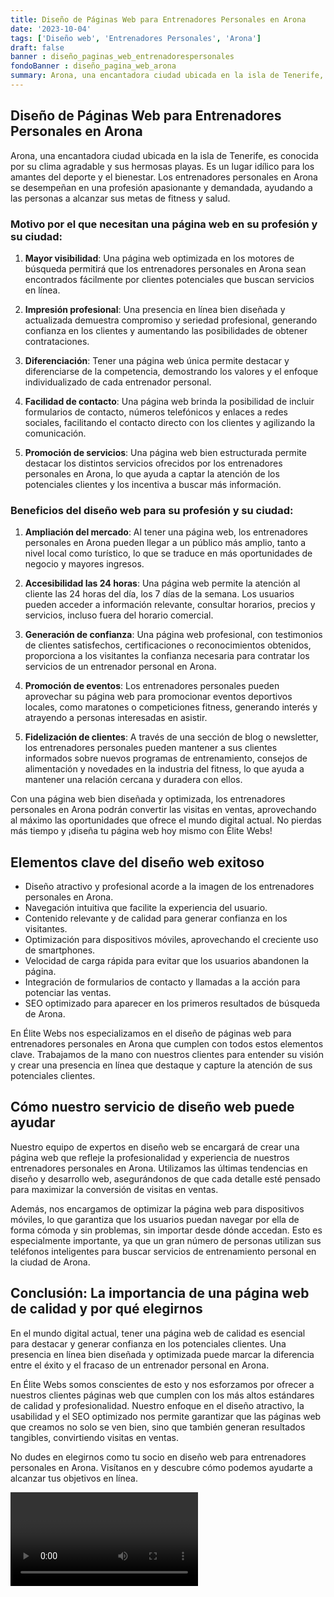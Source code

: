 ```yaml
---
title: Diseño de Páginas Web para Entrenadores Personales en Arona
date: '2023-10-04'
tags: ['Diseño web', 'Entrenadores Personales', 'Arona']
draft: false
banner : diseño_paginas_web_entrenadorespersonales
fondoBanner : diseño_pagina_web_arona
summary: Arona, una encantadora ciudad ubicada en la isla de Tenerife, es conocida por su clima agradable y sus hermosas playas. Es un lugar idílico para los amantes del deporte y el bienestar. Los entrenadores personales en Arona se desempeñan en una profesión apasionante y demandada, ayudando a las personas a alcanzar sus metas de fitness y salud.
---
```


## Diseño de Páginas Web para Entrenadores Personales en Arona

Arona, una encantadora ciudad ubicada en la isla de Tenerife, es conocida por su clima agradable y sus hermosas playas. Es un lugar idílico para los amantes del deporte y el bienestar. Los entrenadores personales en Arona se desempeñan en una profesión apasionante y demandada, ayudando a las personas a alcanzar sus metas de fitness y salud.

### Motivo por el que necesitan una página web en su profesión y su ciudad:

1. **Mayor visibilidad**: Una página web optimizada en los motores de búsqueda permitirá que los entrenadores personales en Arona sean encontrados fácilmente por clientes potenciales que buscan servicios en línea.

2. **Impresión profesional**: Una presencia en línea bien diseñada y actualizada demuestra compromiso y seriedad profesional, generando confianza en los clientes y aumentando las posibilidades de obtener contrataciones.

3. **Diferenciación**: Tener una página web única permite destacar y diferenciarse de la competencia, demostrando los valores y el enfoque individualizado de cada entrenador personal. 

4. **Facilidad de contacto**: Una página web brinda la posibilidad de incluir formularios de contacto, números telefónicos y enlaces a redes sociales, facilitando el contacto directo con los clientes y agilizando la comunicación.

5. **Promoción de servicios**: Una página web bien estructurada permite destacar los distintos servicios ofrecidos por los entrenadores personales en Arona, lo que ayuda a captar la atención de los potenciales clientes y los incentiva a buscar más información.

### Beneficios del diseño web para su profesión y su ciudad:

1. **Ampliación del mercado**: Al tener una página web, los entrenadores personales en Arona pueden llegar a un público más amplio, tanto a nivel local como turístico, lo que se traduce en más oportunidades de negocio y mayores ingresos.

2. **Accesibilidad las 24 horas**: Una página web permite la atención al cliente las 24 horas del día, los 7 días de la semana. Los usuarios pueden acceder a información relevante, consultar horarios, precios y servicios, incluso fuera del horario comercial.

3. **Generación de confianza**: Una página web profesional, con testimonios de clientes satisfechos, certificaciones o reconocimientos obtenidos, proporciona a los visitantes la confianza necesaria para contratar los servicios de un entrenador personal en Arona.

4. **Promoción de eventos**: Los entrenadores personales pueden aprovechar su página web para promocionar eventos deportivos locales, como maratones o competiciones fitness, generando interés y atrayendo a personas interesadas en asistir.

5. **Fidelización de clientes**: A través de una sección de blog o newsletter, los entrenadores personales pueden mantener a sus clientes informados sobre nuevos programas de entrenamiento, consejos de alimentación y novedades en la industria del fitness, lo que ayuda a mantener una relación cercana y duradera con ellos.

Con una página web bien diseñada y optimizada, los entrenadores personales en Arona podrán convertir las visitas en ventas, aprovechando al máximo las oportunidades que ofrece el mundo digital actual. No pierdas más tiempo y ¡diseña tu página web hoy mismo con Élite Webs!

<GifSeo />

<Cta />

## Elementos clave del diseño web exitoso

- Diseño atractivo y profesional acorde a la imagen de los entrenadores personales en Arona.
- Navegación intuitiva que facilite la experiencia del usuario.
- Contenido relevante y de calidad para generar confianza en los visitantes.
- Optimización para dispositivos móviles, aprovechando el creciente uso de smartphones.
- Velocidad de carga rápida para evitar que los usuarios abandonen la página.
- Integración de formularios de contacto y llamadas a la acción para potenciar las ventas.
- SEO optimizado para aparecer en los primeros resultados de búsqueda de Arona.

En Élite Webs nos especializamos en el diseño de páginas web para entrenadores personales en Arona que cumplen con todos estos elementos clave. Trabajamos de la mano con nuestros clientes para entender su visión y crear una presencia en línea que destaque y capture la atención de sus potenciales clientes.

## Cómo nuestro servicio de diseño web puede ayudar

Nuestro equipo de expertos en diseño web se encargará de crear una página web que refleje la profesionalidad y experiencia de nuestros entrenadores personales en Arona. Utilizamos las últimas tendencias en diseño y desarrollo web, asegurándonos de que cada detalle esté pensado para maximizar la conversión de visitas en ventas.

Además, nos encargamos de optimizar la página web para dispositivos móviles, lo que garantiza que los usuarios puedan navegar por ella de forma cómoda y sin problemas, sin importar desde dónde accedan. Esto es especialmente importante, ya que un gran número de personas utilizan sus teléfonos inteligentes para buscar servicios de entrenamiento personal en la ciudad de Arona.

## Conclusión: La importancia de una página web de calidad y por qué elegirnos

En el mundo digital actual, tener una página web de calidad es esencial para destacar y generar confianza en los potenciales clientes. Una presencia en línea bien diseñada y optimizada puede marcar la diferencia entre el éxito y el fracaso de un entrenador personal en Arona.

En Élite Webs somos conscientes de esto y nos esforzamos por ofrecer a nuestros clientes páginas web que cumplen con los más altos estándares de calidad y profesionalidad. Nuestro enfoque en el diseño atractivo, la usabilidad y el SEO optimizado nos permite garantizar que las páginas web que creamos no solo se ven bien, sino que también generan resultados tangibles, convirtiendo visitas en ventas.

No dudes en elegirnos como tu socio en diseño web para entrenadores personales en Arona. Visítanos en y descubre cómo podemos ayudarte a alcanzar tus objetivos en línea.

<Video />

<CtaBot job='Entrenadores Personales' city='Arona'/>

<Gmaps query='Arona+españa+maps' />